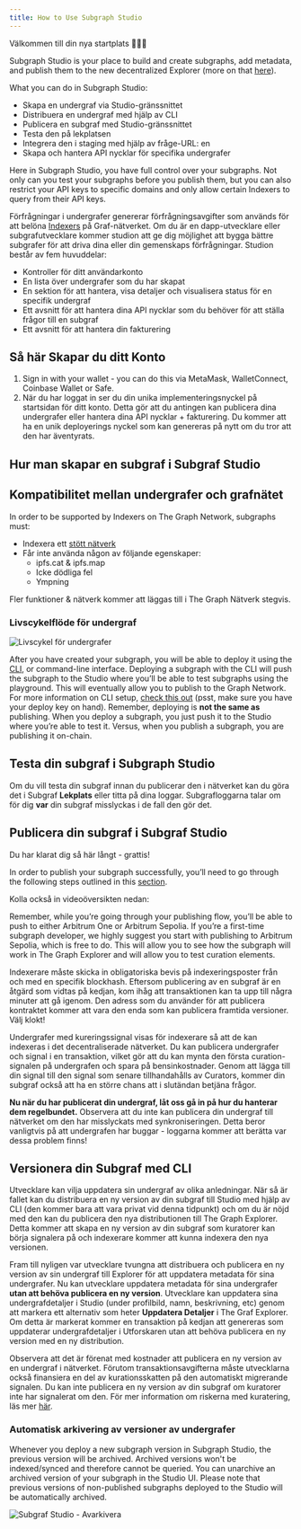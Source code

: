 ```yaml
---
title: How to Use Subgraph Studio
---
```


Välkommen till din nya startplats 👩🏽‍🚀

Subgraph Studio is your place to build and create subgraphs, add metadata, and publish them to the new decentralized Explorer (more on that [here](/network/explorer)).

What you can do in Subgraph Studio:

- Skapa en undergraf via Studio-gränssnittet
- Distribuera en undergraf med hjälp av CLI
- Publicera en subgraf med Studio-gränssnittet
- Testa den på lekplatsen
- Integrera den i staging med hjälp av fråge-URL: en
- Skapa och hantera API nycklar för specifika undergrafer

Here in Subgraph Studio, you have full control over your subgraphs. Not only can you test your subgraphs before you publish them, but you can also restrict your API keys to specific domains and only allow certain Indexers to query from their API keys.

Förfrågningar i undergrafer genererar förfrågningsavgifter som används för att belöna [Indexers](/network/indexing) på Graf-nätverket. Om du är en dapp-utvecklare eller subgrafutvecklare kommer studion att ge dig möjlighet att bygga bättre subgrafer för att driva dina eller din gemenskaps förfrågningar. Studion består av fem huvuddelar:

- Kontroller för ditt användarkonto
- En lista över undergrafer som du har skapat
- En sektion för att hantera, visa detaljer och visualisera status för en specifik undergraf
- Ett avsnitt för att hantera dina API nycklar som du behöver för att ställa frågor till en subgraf
- Ett avsnitt för att hantera din fakturering

## Så här Skapar du ditt Konto

1. Sign in with your wallet - you can do this via MetaMask, WalletConnect, Coinbase Wallet or Safe.
1. När du har loggat in ser du din unika implementeringsnyckel på startsidan för ditt konto. Detta gör att du antingen kan publicera dina undergrafer eller hantera dina API nycklar + fakturering. Du kommer att ha en unik deployerings nyckel som kan genereras på nytt om du tror att den har äventyrats.

## Hur man skapar en subgraf i Subgraf Studio

<VideoEmbed youtube="nGIFuC69bSA" />

## Kompatibilitet mellan undergrafer och grafnätet

In order to be supported by Indexers on The Graph Network, subgraphs must:

- Indexera ett [stött nätverk](/developing/supported-networks)
- Får inte använda någon av följande egenskaper:
  - ipfs.cat & ipfs.map
  - Icke dödliga fel
  - Ympning

Fler funktioner & nätverk kommer att läggas till i The Graph Nätverk stegvis.

### Livscykelflöde för undergraf

![Livscykel för undergrafer](/img/subgraph-lifecycle.png)

After you have created your subgraph, you will be able to deploy it using the [CLI](https://github.com/graphprotocol/graph-tooling/tree/main/packages/cli), or command-line interface. Deploying a subgraph with the CLI will push the subgraph to the Studio where you’ll be able to test subgraphs using the playground. This will eventually allow you to publish to the Graph Network. For more information on CLI setup, [check this out](/developing/defining-a-subgraph#install-the-graph-cli) (psst, make sure you have your deploy key on hand). Remember, deploying is **not the same as** publishing. When you deploy a subgraph, you just push it to the Studio where you’re able to test it. Versus, when you publish a subgraph, you are publishing it on-chain.

## Testa din subgraf i Subgraph Studio

Om du vill testa din subgraf innan du publicerar den i nätverket kan du göra det i Subgraf **Lekplats** eller titta på dina loggar. Subgrafloggarna talar om för dig **var** din subgraf misslyckas i de fall den gör det.

## Publicera din subgraf i Subgraf Studio

Du har klarat dig så här långt - grattis!

In order to publish your subgraph successfully, you’ll need to go through the following steps outlined in this [section](/publishing/publishing-a-subgraph/).

Kolla också in videoöversikten nedan:

<VideoEmbed youtube="satdwdbvzAQ" />

Remember, while you’re going through your publishing flow, you’ll be able to push to either Arbitrum One or Arbitrum Sepolia. If you’re a first-time subgraph developer, we highly suggest you start with publishing to Arbitrum Sepolia, which is free to do. This will allow you to see how the subgraph will work in The Graph Explorer and will allow you to test curation elements.

Indexerare måste skicka in obligatoriska bevis på indexeringsposter från och med en specifik blockhash. Eftersom publicering av en subgraf är en åtgärd som vidtas på kedjan, kom ihåg att transaktionen kan ta upp till några minuter att gå igenom. Den adress som du använder för att publicera kontraktet kommer att vara den enda som kan publicera framtida versioner. Välj klokt!

Undergrafer med kureringssignal visas för indexerare så att de kan indexeras i det decentraliserade nätverket. Du kan publicera undergrafer och signal i en transaktion, vilket gör att du kan mynta den första curation-signalen på undergrafen och spara på bensinkostnader. Genom att lägga till din signal till den signal som senare tillhandahålls av Curators, kommer din subgraf också att ha en större chans att i slutändan betjäna frågor.

**Nu när du har publicerat din undergraf, låt oss gå in på hur du hanterar dem regelbundet.** Observera att du inte kan publicera din undergraf till nätverket om den har misslyckats med synkroniseringen. Detta beror vanligtvis på att undergrafen har buggar - loggarna kommer att berätta var dessa problem finns!

## Versionera din Subgraf med CLI

Utvecklare kan vilja uppdatera sin undergraf av olika anledningar. När så är fallet kan du distribuera en ny version av din subgraf till Studio med hjälp av CLI (den kommer bara att vara privat vid denna tidpunkt) och om du är nöjd med den kan du publicera den nya distributionen till The Graph Explorer. Detta kommer att skapa en ny version av din subgraf som kuratorer kan börja signalera på och indexerare kommer att kunna indexera den nya versionen.

Fram till nyligen var utvecklare tvungna att distribuera och publicera en ny version av sin undergraf till Explorer för att uppdatera metadata för sina undergrafer. Nu kan utvecklare uppdatera metadata för sina undergrafer **utan att behöva publicera en ny version**. Utvecklare kan uppdatera sina undergrafdetaljer i Studio (under profilbild, namn, beskrivning, etc) genom att markera ett alternativ som heter **Uppdatera Detaljer** i The Graf Explorer. Om detta är markerat kommer en transaktion på kedjan att genereras som uppdaterar undergrafdetaljer i Utforskaren utan att behöva publicera en ny version med en ny distribution.

Observera att det är förenat med kostnader att publicera en ny version av en undergraf i nätverket. Förutom transaktionsavgifterna måste utvecklarna också finansiera en del av kurationsskatten på den automatiskt migrerande signalen. Du kan inte publicera en ny version av din subgraf om kuratorer inte har signalerat om den. För mer information om riskerna med kuratering, läs mer [här](/network/curating).

### Automatisk arkivering av versioner av undergrafer

Whenever you deploy a new subgraph version in Subgraph Studio, the previous version will be archived. Archived versions won't be indexed/synced and therefore cannot be queried. You can unarchive an archived version of your subgraph in the Studio UI. Please note that previous versions of non-published subgraphs deployed to the Studio will be automatically archived.

![Subgraf Studio - Avarkivera](/img/Unarchive.png)
